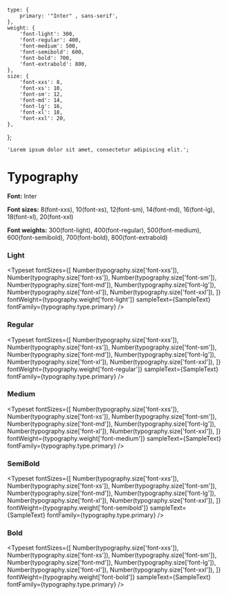 
<Meta title="Typeset/Inter" />

	type: {
		primary: '"Inter" , sans-serif',
	},
	weight: {
		'font-light': 300,
		'font-regular': 400,
		'font-medium': 500,
		'font-semibold': 600,
		'font-bold': 700,
		'font-extrabold': 800,
	},
	size: {
		'font-xxs': 8,
		'font-xs': 10,
		'font-sm': 12,
		'font-md': 14,
		'font-lg': 16,
		'font-xl': 18,
		'font-xxl': 20,
	},
};

	'Lorem ipsum dolor sit amet, consectetur adipiscing elit.';

# Typography

**Font:** Inter

**Font sizes:** 8(font-xxs), 10(font-xs), 12(font-sm), 14(font-md), 16(font-lg), 18(font-xl), 20(font-xxl)

**Font weights:** 300(font-light), 400(font-regular), 500(font-medium), 600(font-semibold), 700(font-bold), 800(font-extrabold)

### Light

<Typeset
	fontSizes={[
		Number(typography.size['font-xxs']),
		Number(typography.size['font-xs']),
		Number(typography.size['font-sm']),
		Number(typography.size['font-md']),
		Number(typography.size['font-lg']),
		Number(typography.size['font-xl']),
		Number(typography.size['font-xxl']),
	]}
	fontWeight={typography.weight['font-light']}
	sampleText={SampleText}
	fontFamily={typography.type.primary}
/>

### Regular

<Typeset
	fontSizes={[
		Number(typography.size['font-xxs']),
		Number(typography.size['font-xs']),
		Number(typography.size['font-sm']),
		Number(typography.size['font-md']),
		Number(typography.size['font-lg']),
		Number(typography.size['font-xl']),
		Number(typography.size['font-xxl']),
	]}
	fontWeight={typography.weight['font-regular']}
	sampleText={SampleText}
	fontFamily={typography.type.primary}
/>

### Medium

<Typeset
	fontSizes={[
		Number(typography.size['font-xxs']),
		Number(typography.size['font-xs']),
		Number(typography.size['font-sm']),
		Number(typography.size['font-md']),
		Number(typography.size['font-lg']),
		Number(typography.size['font-xl']),
		Number(typography.size['font-xxl']),
	]}
	fontWeight={typography.weight['font-medium']}
	sampleText={SampleText}
	fontFamily={typography.type.primary}
/>

### SemiBold

<Typeset
	fontSizes={[
		Number(typography.size['font-xxs']),
		Number(typography.size['font-xs']),
		Number(typography.size['font-sm']),
		Number(typography.size['font-md']),
		Number(typography.size['font-lg']),
		Number(typography.size['font-xl']),
		Number(typography.size['font-xxl']),
	]}
	fontWeight={typography.weight['font-semibold']}
	sampleText={SampleText}
	fontFamily={typography.type.primary}
/>

### Bold

<Typeset
	fontSizes={[
		Number(typography.size['font-xxs']),
		Number(typography.size['font-xs']),
		Number(typography.size['font-sm']),
		Number(typography.size['font-md']),
		Number(typography.size['font-lg']),
		Number(typography.size['font-xl']),
		Number(typography.size['font-xxl']),
	]}
	fontWeight={typography.weight['font-bold']}
	sampleText={SampleText}
	fontFamily={typography.type.primary}
/>

